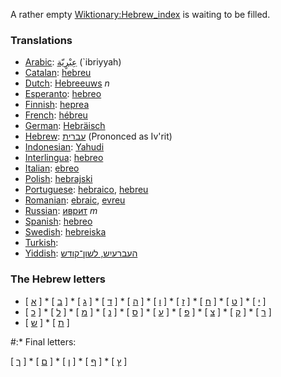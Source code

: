 A rather empty [[Wiktionary:Hebrew_index]] is waiting to be filled.

===Translations===
*[[Arabic]]: [[عِبْرٍيّة]] (`ibriyyah)
*[[Catalan]]: [[hebreu]]
*[[Dutch]]: [[Hebreeuws]] ''n''
*[[Esperanto]]: [[hebreo]]
*[[Finnish]]: [[heprea]]
*[[French]]: [[hébreu]]
*[[German]]: [[Hebräisch]]
*[[Hebrew]]: [[עברית]] (Prononced as Iv'rit)
*[[Indonesian]]: [[Yahudi]]
*[[Interlingua]]: [[hebreo]]
*[[Italian]]: [[ebreo]]
*[[Polish]]: [[hebrajski]]
*[[Portuguese]]: [[hebraico]], [[hebreu]]
*[[Romanian]]: [[ebraic]], [[evreu]]
*[[Russian]]: [[иврит]] ''m''
*[[Spanish]]: [[hebreo]]
*[[Swedish]]: [[hebreiska]]
*[[Turkish]]: [[]]
*[[Yiddish]]: [[העברעיִש, לשון־קודש]]

===The Hebrew letters===

* [ [[א]] ] * [ [[ב]] ] * [ [[ג]] ] * [ [[ד]] ] * [ [[ה]] ] * [ [[ו]] ] * [ [[ז]] ] * [ [[ח]] ] * [ [[ט]] ] * [ [[י]] ]
* [ [[כ]] ] * [ [[ל]] ] * [ [[מ]] ] * [ [[נ]] ] * [ [[ס]] ] * [ [[ע]] ] * [ [[פ]] ] * [ [[צ]] ] * [ [[ק]] ] * [ [[ר]] ]
* [ [[ש]] ] * [ [[ת]] ]

#:* Final letters:

[ [[ך]] ] * [ [[ם]] ] * [ [[ן]] ] * [ [[ף]] ] * [ [[ץ]] ]